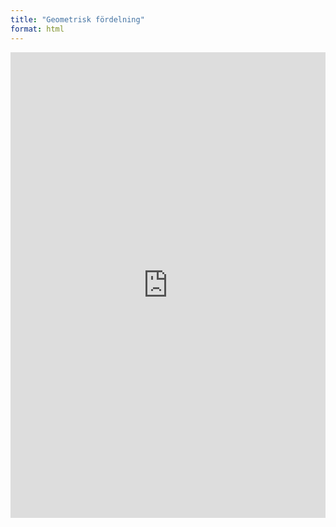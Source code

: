 ```yaml
---
title: "Geometrisk fördelning"
format: html
---
```


<iframe width="100%" height="745" frameborder="0"
  src="https://observablehq.com/embed/@mattiasvillani/geometrisk-fordelning@775?cells=viewof+params%2Cdist_quantile%2Cmoments%2Cplt_pdf"></iframe>